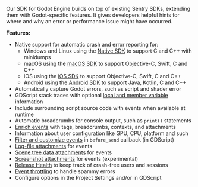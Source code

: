 Our SDK for Godot Engine builds on top of existing Sentry SDKs, extending them with Godot-specific features. It gives developers helpful hints for where and why an error or performance issue might have occurred.

**Features:**

- Native support for automatic crash and error reporting for:
  - Windows and Linux using the [Native SDK](/platforms/native/) to support C and C++ with minidumps
  - macOS using the [macOS SDK](/platforms/apple/guides/macos/) to support Objective-C, Swift, C and C++
  - iOS using the [iOS SDK](/platforms/apple/guides/ios/) to support Objective-C, Swift, C and C++
  - Android using the [Android SDK](/platforms/android/) to support Java, Kotlin, C and C++
- Automatically capture Godot errors, such as script and shader error
- GDScript stack traces with optional [local and member variable](/platforms/godot/configuration/options/#logger-include-variables) information
- Include surrounding script source code with events when available at runtime
- Automatic breadcrumbs for console output, such as `print()` statements
- [Enrich events](/platforms/godot/enriching-events/) with tags, breadcrumbs, contexts, and attachments
- Information about user configuration like GPU, CPU, platform and such
- [Filter and customize events](/platforms/godot/data-management/sensitive-data/#scrubbing-data) in `before_send` callback (in GDScript)
- [Log-file attachments](/platforms/godot/configuration/options/#attach-log) for events
- [Scene tree data attachments](/platforms/godot/enriching-events/view-hierarchy/) for events
- [Screenshot attachments](/platforms/godot/enriching-events/screenshots/) for events (experimental)
- [Release Health](/platforms/godot/configuration/releases/) to keep track of crash-free users and sessions
- [Event throttling](/platforms/godot/configuration/options/#logger-limits) to handle spammy errors
- Configure options in the Project Settings and/or in GDScript

